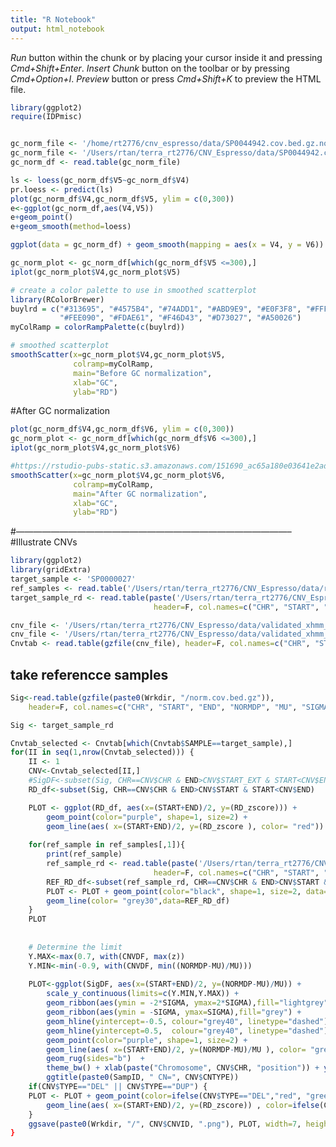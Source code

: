 ```yaml
---
title: "R Notebook"
output: html_notebook
---
```


*Run* button within the chunk or by placing your cursor inside it and pressing *Cmd+Shift+Enter*. 
*Insert Chunk* button on the toolbar or by pressing *Cmd+Option+I*.
*Preview* button or press *Cmd+Shift+K* to preview the HTML file.

```r
library(ggplot2)
require(IDPmisc) 


gc_norm_file <- '/home/rt2776/cnv_espresso/data/SP0044942.cov.bed.gz.normalized_gc'
gc_norm_file <- '/Users/rtan/terra_rt2776/CNV_Espresso/data/SP0044942.cov.bed.gz.normalized_gc'
gc_norm_df <- read.table(gc_norm_file)

ls <- loess(gc_norm_df$V5~gc_norm_df$V4)
pr.loess <- predict(ls)
plot(gc_norm_df$V4,gc_norm_df$V5, ylim = c(0,300))
e<-ggplot(gc_norm_df,aes(V4,V5))
e+geom_point()
e+geom_smooth(method=loess)

ggplot(data = gc_norm_df) + geom_smooth(mapping = aes(x = V4, y = V6))

gc_norm_plot <- gc_norm_df[which(gc_norm_df$V5 <=300),]
iplot(gc_norm_plot$V4,gc_norm_plot$V5)

# create a color palette to use in smoothed scatterplot
library(RColorBrewer)
buylrd = c("#313695", "#4575B4", "#74ADD1", "#ABD9E9", "#E0F3F8", "#FFFFBF",
           "#FEE090", "#FDAE61", "#F46D43", "#D73027", "#A50026") 
myColRamp = colorRampPalette(c(buylrd))

# smoothed scatterplot
smoothScatter(x=gc_norm_plot$V4,gc_norm_plot$V5,
              colramp=myColRamp,
              main="Before GC normalization",
              xlab="GC",
              ylab="RD")
```


#After GC normalization
```r
plot(gc_norm_df$V4,gc_norm_df$V6, ylim = c(0,300))
gc_norm_plot <- gc_norm_df[which(gc_norm_df$V6 <=300),]
iplot(gc_norm_plot$V4,gc_norm_plot$V6)

#https://rstudio-pubs-static.s3.amazonaws.com/151690_ac65a180e03641e2adc3cb2ecf6306c3.html
smoothScatter(x=gc_norm_plot$V4,gc_norm_plot$V6,
              colramp=myColRamp,
              main="After GC normalization",
              xlab="GC",
              ylab="RD")
```

#-----------------------------------------------------------------------------------------------
#Illustrate CNVs
```r
library(ggplot2)
library(gridExtra)
target_sample <- 'SP0000027'
ref_samples <- read.table('/Users/rtan/terra_rt2776/CNV_Espresso/data/ref/SP0000027.ref')
target_sample_rd <- read.table(paste('/Users/rtan/terra_rt2776/CNV_Espresso/data/norm/',target_sample,'.cov.bed.norm',sep=''),
                                header=F, col.names=c("CHR", "START", "END", "GC", "RD_raw", "RD_norm", "RD_zscore"))

cnv_file <- '/Users/rtan/terra_rt2776/CNV_Espresso/data/validated_xhmm_canoes_clamms_true_cnvs.txt'
cnv_file <- '/Users/rtan/terra_rt2776/CNV_Espresso/data/validated_xhmm_canoes_clamms_false_cnvs.txt'
Cnvtab <- read.table(gzfile(cnv_file), header=F, col.names=c("CHR", "START", "END", "TYPE", "LENGTH", "SAMPLE", "LABEL", "TOOL"))
```
## take referencce samples
```r
Sig<-read.table(gzfile(paste0(Wrkdir, "/norm.cov.bed.gz")),
    header=F, col.names=c("CHR", "START", "END", "NORMDP", "MU", "SIGMA"))

Sig <- target_sample_rd
```

```r
Cnvtab_selected <- Cnvtab[which(Cnvtab$SAMPLE==target_sample),]
for(II in seq(1,nrow(Cnvtab_selected))) {
    II <- 1
    CNV<-Cnvtab_selected[II,]
    #SigDF<-subset(Sig, CHR==CNV$CHR & END>CNV$START_EXT & START<CNV$END_EXT)
    RD_df<-subset(Sig, CHR==CNV$CHR & END>CNV$START & START<CNV$END)

    PLOT <- ggplot(RD_df, aes(x=(START+END)/2, y=(RD_zscore))) +
        geom_point(color="purple", shape=1, size=2) +
        geom_line(aes( x=(START+END)/2, y=(RD_zscore ), color= "red"))
    
    for(ref_sample in ref_samples[,1]){
        print(ref_sample)
        ref_sample_rd <- read.table(paste('/Users/rtan/terra_rt2776/CNV_Espresso/data/norm/',ref_sample,'.cov.bed.norm',sep=''),
                                header=F, col.names=c("CHR", "START", "END", "GC", "RD_raw", "RD_norm", "RD_zscore"))
        REF_RD_df<-subset(ref_sample_rd, CHR==CNV$CHR & END>CNV$START & START<CNV$END)
        PLOT <- PLOT + geom_point(color="black", shape=1, size=2, data=REF_RD_df) +
        geom_line(color= "grey30",data=REF_RD_df)
    }
    PLOT
    
    
    # Determine the limit
    Y.MAX<-max(0.7, with(CNVDF, max(z))
    Y.MIN<-min(-0.9, with(CNVDF, min((NORMDP-MU)/MU)))
    
    PLOT<-ggplot(SigDF, aes(x=(START+END)/2, y=(NORMDP-MU)/MU)) +
        scale_y_continuous(limits=c(Y.MIN,Y.MAX)) +
        geom_ribbon(aes(ymin = -2*SIGMA, ymax=2*SIGMA),fill="lightgrey") +
        geom_ribbon(aes(ymin = -SIGMA, ymax=SIGMA),fill="grey") +
        geom_hline(yintercept=-0.5, colour="grey40", linetype="dashed") +
        geom_hline(yintercept=0.5,  colour="grey40", linetype="dashed") +
        geom_point(color="purple", shape=1, size=2) +
        geom_line(aes( x=(START+END)/2, y=(NORMDP-MU)/MU ), color= "grey60") +
        geom_rug(sides="b")  +
        theme_bw() + xlab(paste("Chromosome", CNV$CHR, "position")) + ylab("Norm depth relative to diploid") +
        ggtitle(paste0(SampID, " CN=", CNV$CNTYPE))     
    if(CNV$TYPE=="DEL" || CNV$TYPE=="DUP") {
    PLOT <- PLOT + geom_point(color=ifelse(CNV$TYPE=="DEL","red", "green"), data=CNVDF, shape=19, size=2) +
        geom_line(aes( x=(START+END)/2, y=(RD_zscore)) , color=ifelse(CNV$TYPE=="DEL","red", "green"), data=CNVDF)
    }   
    ggsave(paste0(Wrkdir, "/", CNV$CNVID, ".png"), PLOT, width=7, height=4, unit="in")
}



```

